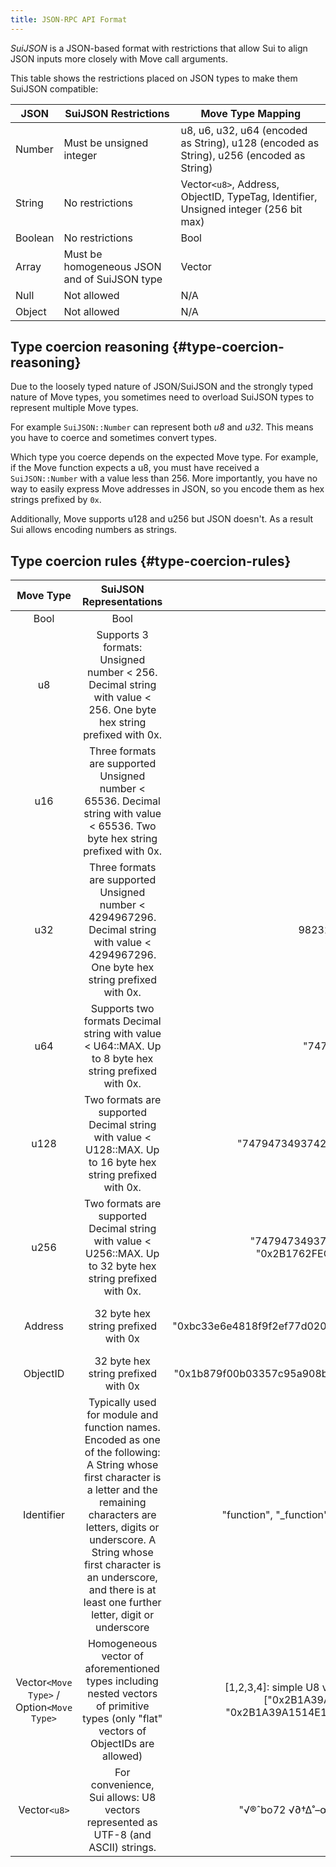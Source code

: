 ```yaml
---
title: JSON-RPC API Format
---
```


_SuiJSON_ is a JSON-based format with restrictions that allow Sui to align JSON inputs more closely with Move call arguments.

This table shows the restrictions placed on JSON types to make them SuiJSON compatible:

| JSON    | SuiJSON Restrictions                         | Move Type Mapping                                                                        |
| ------- | -------------------------------------------- | ---------------------------------------------------------------------------------------- |
| Number  | Must be unsigned integer                     | u8, u6, u32, u64 (encoded as String), u128 (encoded as String), u256 (encoded as String) |
| String  | No restrictions                              | Vector`<u8>`, Address, ObjectID, TypeTag, Identifier, Unsigned integer (256 bit max)     |
| Boolean | No restrictions                              | Bool                                                                                     |
| Array   | Must be homogeneous JSON and of SuiJSON type | Vector                                                                                   |
| Null    | Not allowed                                  | N/A                                                                                      |
| Object  | Not allowed                                  | N/A                                                                                      |

## Type coercion reasoning {#type-coercion-reasoning}

Due to the loosely typed nature of JSON/SuiJSON and the strongly typed nature of Move types, you sometimes need to overload SuiJSON types to represent multiple Move types.

For example `SuiJSON::Number` can represent both _u8_ and _u32_. This means you have to coerce and sometimes convert types.

Which type you coerce depends on the expected Move type. For example, if the Move function expects a u8, you must have received a `SuiJSON::Number` with a value less than 256. More importantly, you have no way to easily express Move addresses in JSON, so you encode them as hex strings prefixed by `0x`.

Additionally, Move supports u128 and u256 but JSON doesn't. As a result Sui allows encoding numbers as strings.

## Type coercion rules {#type-coercion-rules}

|      Move Type      |                                                                                                                                         SuiJSON Representations                                                                                                                                          |                                                                          Valid Examples                                                                           |                                                                                                             Invalid Examples                                                                                                              |
| :-----------------: | :------------------------------------------------------------------------------------------------------------------------------------------------------------------------------------------------------------------------------------------------------------------------------------------------------: | :---------------------------------------------------------------------------------------------------------------------------------------------------------------: | :---------------------------------------------------------------------------------------------------------------------------------------------------------------------------------------------------------------------------------------: |
|        Bool         |                                                                                                                                                   Bool                                                                                                                                                   |                                                                            true, false                                                                            |                                                                                                                                                                                                                                           |
|         u8          |                                                                                            Supports 3 formats: Unsigned number < 256. Decimal string with value < 256. One byte hex string prefixed with 0x.                                                                                             |                                                                           7 "70" "0x43"                                                                           |                    -5: negative not allowed 3.9: float not allowed NaN: not allowed 300: U8 must be less than 256 " 9": Spaces not allowed in string "9A": Hex num must be prefixed with 0x "0x09CD": Too large for U8                    |
|         u16         |                                                                                      Three formats are supported Unsigned number < 65536. Decimal string with value < 65536. Two byte hex string prefixed with 0x.                                                                                       |                                                                         712 "570" "0x423"                                                                         |             -5: negative not allowed 3.9: float not allowed NaN: not allowed 98342300: U16 must be less than 65536 " 19": Spaces not allowed in string "9EA": Hex num must be prefixed with 0x "0x049C1D": Too large for U16              |
|         u32         |                                                                                 Three formats are supported Unsigned number < 4294967296. Decimal string with value < 4294967296. One byte hex string prefixed with 0x.                                                                                  |                                                                   9823247 "987120" "0x4BADE93"                                                                    |     -5: negative not allowed 3.9: float not allowed NaN: not allowed 123456789123456: U32 must be less than 4294967296 " 9": Spaces not allowed in string "9A": Hex num must be prefixed with 0x "0x3FF1FF9FFDEFF": Too large for U32     |
|         u64         |                                                                                                   Supports two formats Decimal string with value < U64::MAX. Up to 8 byte hex string prefixed with 0x.                                                                                                   |                                                                    "747944370" "0x2B1A39A15E"                                                                     |                                                                                123434: Although this is a valid U64 number, it must be encoded as a string                                                                                |
|        u128         |                                                                                               Two formats are supported Decimal string with value < U128::MAX. Up to 16 byte hex string prefixed with 0x.                                                                                                |                                                          "74794734937420002470" "0x2B1A39A1514E1D8A7CE"                                                           |                                                                                 34: Although this is a valid U128 number, it must be encoded as a string                                                                                  |
|        u256         |                                                                                               Two formats are supported Decimal string with value < U256::MAX. Up to 32 byte hex string prefixed with 0x.                                                                                                |                                         "747947349374200024707479473493742000247" "0x2B1762FECADA39753FCAB2A1514E1D8A7CE"                                         |                                              123434: Although this is a valid U256 number, it must be encoded as a string 0xbc33e6e4818f9f2ef77d020b35c24be738213e64d9e58839ee7b4222029610de                                              |
|       Address       |                                                                                                                                   32 byte hex string prefixed with 0x                                                                                                                                    |                                               "0xbc33e6e4818f9f2ef77d020b35c24be738213e64d9e58839ee7b4222029610de"                                                |                                0xbc33: string too short bc33e6e4818f9f2ef77d020b35c24be738213e64d9e58839ee7b4222029610de: missing 0x prefix 0xG2B1A39A1514E1D8A7CE45919CFEB4FEE70B4E01: invalid hex char G                                |
|      ObjectID       |                                                                                                                                   32 byte hex string prefixed with 0x                                                                                                                                    |                                               "0x1b879f00b03357c95a908b7fb568712f5be862c5cb0a5894f62d06e9098de6dc"                                                |                                                                                                             Similar to above                                                                                                              |
|     Identifier      | Typically used for module and function names. Encoded as one of the following: A String whose first character is a letter and the remaining characters are letters, digits or underscore. A String whose first character is an underscore, and there is at least one further letter, digit or underscore |                                               "function", "\_function", "some_name", "\_\_\_\_some_name", "Another"                                               |                         "\_": missing trailing underscore, digit or letter, "8name": cannot start with digit, ".function": cannot start with period, " ": cannot be empty space, "func name": cannot have spaces                          |
| Vector`<Move Type>` / Option`<Move Type>` |                                                                                  Homogeneous vector of aforementioned types including nested vectors of primitive types (only "flat" vectors of ObjectIDs are allowed)                                                                                   | [1,2,3,4]: simple U8 vector [[3,600],[],[0,7,4]]: nested U32 vector ["0x2B1A39A1514E1D8A7CE45919CFEB4FEE", "0x2B1A39A1514E1D8A7CE45919CFEB4FEF"]: ObjectID vector | [1,2,3,false]: not homogeneous JSON [1,2,null,4]: invalid elements [1,2,"7"]: although Sui allows encoding numbers as strings meaning this array can evaluate to [1,2,7], the array is still ambiguous so it fails the homogeneity check. |
|    Vector`<u8>`     |                                                                                                            For convenience, Sui allows: U8 vectors represented as UTF-8 (and ASCII) strings.                                                                                                             |                                                      "√®ˆbo72 √∂†∆˚–œ∑π2ie": UTF-8 "abcdE738-2 \_=?": ASCII                                                      |                                                                                                                                                                                                                                           |
